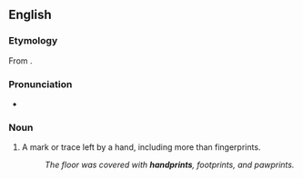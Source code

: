==English==

===Etymology===
From {{compound|hand|print|lang=en}}.

===Pronunciation===
* {{IPA|/hænd.pɹɪnt/|lang=en}}

===Noun===
{{en-noun}}

# A mark or trace left by a hand, including more than fingerprints.
#: ''The floor was covered with '''handprints''', footprints, and pawprints.''